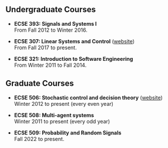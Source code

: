 ## Undergraduate Courses

- **ECSE 393: Signals and Systems I** <br />
  From Fall 2012 to Winter 2016.

- **ECSE 307: Linear Systems and Control** 
  ([website](linear-systems)) 
  <br />
  From Fall 2017 to present.

- **ECSE 321: Introduction to Software Engineering** <br />
  From Winter 2011 to Fall 2014.

## Graduate Courses

- **ECSE 506: Stochastic control and decision theory** 
  ([website](https://adityam.github.io/stochastic-control/)) <br />
  Winter 2012 to present (every even year)

- **ECSE 508: Multi-agent systems** <br />
  Winter 2011 to present (every odd year)

- **ECSE 509: Probability and Random Signals** <br />
  Fall 2022 to present.
